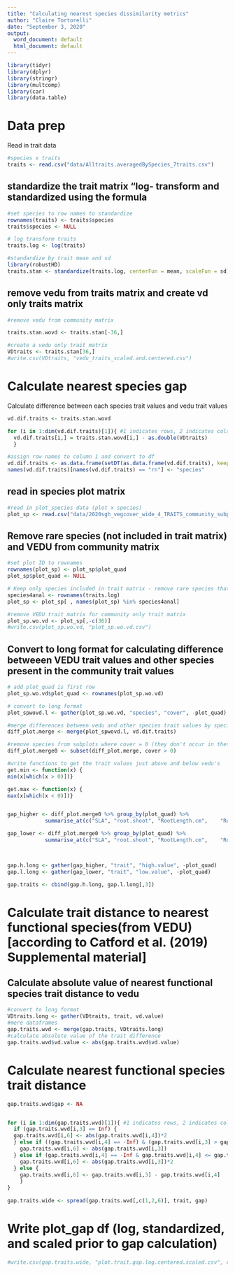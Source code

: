 ```yaml
---
title: "Calculating nearest species dissimilarity metrics"
author: "Claire Tortorelli"
date: "September 3, 2020"
output:
  word_document: default
  html_document: default
---
```


```r
library(tidyr)
library(dplyr)
library(stringr)
library(multcomp)
library(car)
library(data.table)
```

# Data prep
Read in trait data
```r
#species x traits
traits <- read.csv("data/Alltraits.averagedBySpecies_7traits.csv")

```


## standardize the trait matrix "log- transform and standardized using the formula 

```r
#set species to row names to standardize
rownames(traits) <- traits$species
traits$species <- NULL 

# log transform traits
traits.log <- log(traits)

#standardize by trait mean and sd
library(robustHD)
traits.stan <- standardize(traits.log, centerFun = mean, scaleFun = sd)

```


## remove vedu from traits matrix and create vd only traits matrix
```r
#remove vedu from community matrix

traits.stan.wovd <- traits.stan[-36,]

#create a vedu only trait matrix
VDtraits <- traits.stan[36,]
#write.csv(VDtraits, "vedu_traits_scaled.and.centered.csv")
```

# Calculate nearest species gap 
Calculate difference between each species trait values and vedu trait values
```r
vd.dif.traits <- traits.stan.wovd

for (i in 1:dim(vd.dif.traits)[1]){ #1 indicates rows, 2 indicates cols
  vd.dif.traits[i,] = traits.stan.wovd[i,] - as.double(VDtraits)
  }

#assign row names to column 1 and convert to df
vd.dif.traits <- as.data.frame(setDT(as.data.frame(vd.dif.traits), keep.rownames = TRUE)[])
names(vd.dif.traits)[names(vd.dif.traits) == "rn"] <- "species"

```

## read in species plot matrix
```r
#read in plot_species data (plot x species)
plot_sp <- read.csv("data/2020sgh_vegcover_wide_4_TRAITS_community_subplots.csv")
```

## Remove rare species (not included in trait matrix) and VEDU from community matrix
```r
#set plot ID to rownames
rownames(plot_sp) <- plot_sp$plot_quad 
plot_sp$plot_quad <- NULL 

# Keep only species included in trait matrix - remove rare species that occurred in fewer than 4 plots
species4anal <- rownames(traits.log)
plot_sp <- plot_sp[ , names(plot_sp) %in% species4anal]

#remove VEDU trait matrix for community only trait matrix
plot_sp.wo.vd <- plot_sp[,-c(36)]
#write.csv(plot_sp.wo.vd, "plot_sp.wo.vd.csv")
```

## Convert to long format for calculating difference betweeen VEDU trait values and other species present in the community trait values
```r
# add plot_quad is first row
plot_sp.wo.vd$plot_quad <- rownames(plot_sp.wo.vd)

# convert to long format
plot_spwovd.l <- gather(plot_sp.wo.vd, "species", "cover", -plot_quad)

#merge differences between vedu and other species trait values by species
diff_plot.merge <- merge(plot_spwovd.l, vd.dif.traits)

#remove species from subplots where cover = 0 (they don't occur in these subplots)
diff_plot.merge0 <- subset(diff_plot.merge, cover > 0)
```

```r
#write functions to get the trait values just above and below vedu's
get.min <- function(x) {
min(x[which(x > 0)])}

get.max <- function(x) {
max(x[which(x < 0)])}


gap_higher <- diff_plot.merge0 %>% group_by(plot_quad) %>%
            summarise_at(c("SLA", "root.shoot",	"RootLength.cm",	"RootAvgDiam.mm",	"finerootV.totalrootV",	"height", "N.perc"), get.min) 

gap_lower <- diff_plot.merge0 %>% group_by(plot_quad) %>%
            summarise_at(c("SLA", "root.shoot",	"RootLength.cm",	"RootAvgDiam.mm",	"finerootV.totalrootV",	"height", "N.perc"), get.max) 
                              


gap.h.long <- gather(gap_higher, "trait", "high.value", -plot_quad)
gap.l.long <- gather(gap_lower, "trait", "low.value", -plot_quad)

gap.traits <- cbind(gap.h.long, gap.l.long[,3])
```

# Calculate trait distance to nearest functional species(from VEDU) [according to Catford et al. (2019) Supplemental material]

## Calculate absolute value of nearest functional species trait distance to vedu 
```r
#convert to long format
VDtraits.long <- gather(VDtraits, trait, vd.value) 
#mere dataframes
gap.traits.wvd <- merge(gap.traits, VDtraits.long)
#calculate absolute value of the trait difference 
gap.traits.wvd$vd.value <- abs(gap.traits.wvd$vd.value) 
```

# Calculate nearest functional species trait distance
```r
gap.traits.wvd$gap <- NA


for (i in 1:dim(gap.traits.wvd)[1]){ #1 indicates rows, 2 indicates cols
  if (gap.traits.wvd[i,3] == Inf) {
  gap.traits.wvd[i,6] <- abs(gap.traits.wvd[i,4])*2
  } else if ((gap.traits.wvd[i,4] == -Inf) & (gap.traits.wvd[i,3] > gap.traits.wvd[i,5]) ) {
    gap.traits.wvd[i,6] <- abs(gap.traits.wvd[i,3])
  } else if (gap.traits.wvd[i,4] == -Inf & gap.traits.wvd[i,4] <= gap.traits.wvd[i,5] ) {
    gap.traits.wvd[i,6] <- abs(gap.traits.wvd[i,3])*2
  } else {
    gap.traits.wvd[i,6] <- gap.traits.wvd[i,3] - gap.traits.wvd[i,4]
    }
}
  
gap.traits.wide <- spread(gap.traits.wvd[,c(1,2,6)], trait, gap)

```


# Write plot_gap df (log, standardized, and scaled prior to gap calculation)
```R
#write.csv(gap.traits.wide, "plot.trait.gap.log.centered.scaled.csv", row.names = F)
```



